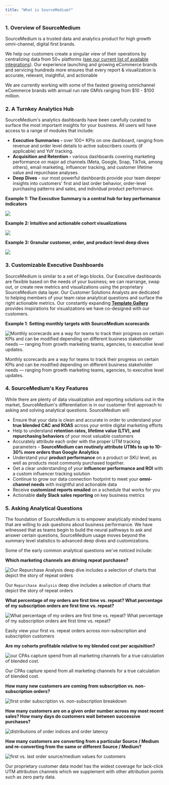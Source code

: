 ```yaml
---
title: "What is SourceMedium?"
---
```


### 1. Overview of SourceMedium

SourceMedium is a trusted data and analytics product for high growth omni-channel, digital first brands. 

We help our customers create a singular view of their operations by centralizing data from 50+ platforms ([see our current list of available integrations](/data-inputs/platform-integration-instructions/all-available-integrations)). Our experience launching and growing eCommerce brands and servicing hundreds more ensures that every report & visualization is accurate, relevant, insightful, and actionable

We are currently working with some of the fastest growing omnichannel eCommerce brands with annual run rate GMVs ranging from $10 - $100 million.

### 2. A Turnkey Analytics Hub

SourceMedium's analytics dashboards have been carefully curated to surface the most important insights for your business. All users will have access to a range of modules that include: 

- **Executive Summaries -** over 100+ KPIs on one dashboard, ranging from revenue and order level details to active subscribers counts (if applicable) and YoY tracking.
- **Acquisition and Retention -** various dashboards covering marketing performance on major ad channels (Meta, Google, Snap, TikTok, among others), email marketing, influencer tracking, and customer lifetime value and repurchase analyses.
- **Deep Dives** - our most powerful dashboards provide your team deeper insights into customers' first and last order behavior, order-level purchasing patterns and sales, and individual product performance.

**Example 1: The Executive Summary is a central hub for key performance indicators**

![](/images/article-imgs/intro-to-sm/Untitled1.png)

**Example 2: Intuitive and actionable cohort visualizations**

![](/images/article-imgs/intro-to-sm/Untitled2.png)

**Example 3: Granular customer, order, and product-level deep dives**

![](/images/article-imgs/intro-to-sm/Untitled3.png)

### 3. Customizable Executive Dashboards

SourceMedium is similar to a set of lego blocks. Our Executive dashboards are flexible based on the needs of your business; we can rearrange, swap out, or create new metrics and visualizations using the proprietary SourceMedium data layer. Our Customer Solutions Analysts are dedicated to helping members of your team raise analytical questions and surface the right actionable metrics. Our constantly expanding [**Template Gallery**](https://lookerstudio.google.com/reporting/2853e13c-3071-44dd-8e24-8f9d6f68381c/page/p_l1frl2j51c) provides inspirations for visualizations we have co-designed with our customers. 

**Example 1**: **Setting monthly targets with SourceMedium scorecards** 

![Monthly scorecards are a way for teams to track their progress on certain KPIs and can be modified depending on different business stakeholder needs — ranging from growth marketing teams, agencies, to executive level updates.](/images/article-imgs/intro-to-sm/scorecardpic.png)

Monthly scorecards are a way for teams to track their progress on certain KPIs and can be modified depending on different business stakeholder needs — ranging from growth marketing teams, agencies, to executive level updates.

### 4. SourceMedium's Key Features

While there are plenty of data visualization and reporting solutions out in the market, SourceMedium's differentiation is in our customer first approach to asking and solving analytical questions. SourceMedium will: 

- Ensure that your data is clean and accurate in order to understand your **true blended CAC and ROAS** across your entire digital marketing efforts
- Help to understand **retention rates, lifetime value (LTV), and repurchasing behaviors** of your most valuable customers
- Accurately attribute each order with the proper UTM tracking parameters – **SourceMedium can routinely attribute UTMs to up to 10-30% more orders than Google Analytics**
- Understand your **product performance** on a product or SKU level, as well as products most commonly purchased together.
- Get a clear understanding of your **influencer performance and ROI** with a custom influencer tracking solution
- Continue to grow our data connection footprint to meet your **omni-channel needs** with insightful and actionable data
- Receive **customized reports emailed** on a schedule that works for you
- Actionable **daily Slack sales reporting** on key business metrics

### 5. Asking Analytical Questions

The foundation of SourceMedium is to empower analytically minded teams that are willing to ask questions about business performance. We have witnessed that as teams begin to build the neural pathways to ask and answer certain questions, SourceMedium usage moves beyond the summary level statistics to advanced deep dives and customizations. 

Some of the early common analytical questions we've noticed include: 

**Which marketing channels are driving repeat purchases?**

![Our `Repurchase Analysis` deep dive includes a selection of charts that depict the story of repeat orders](/images/article-imgs/intro-to-sm/Untitled4.png)

Our `Repurchase Analysis` deep dive includes a selection of charts that depict the story of repeat orders

**What percentage of my orders are first time vs. repeat? What percentage of my subscription orders are first time vs. repeat?**

![What percentage of my orders are first time vs. repeat? What percentage of my subscription orders are first time vs. repeat?](/images/article-imgs/intro-to-sm/first-repeat-sub-nonsub.png)

Easily view your first vs. repeat orders across non-subscription and subscription customers

**Are my cohorts profitable relative to my blended cost per acquisition?**

![our CPAs capture spend from all marketing channels for a true calculation of blended cost. ](/images/article-imgs/intro-to-sm/Untitled5.png)

Our CPAs capture spend from all marketing channels for a true calculation of blended cost. 

**How many new customers are coming from subscription vs. non-subscription orders?**

![first order subscription vs. non-subscription breakdown](/images/article-imgs/intro-to-sm/first-order-sub-nonsub.png)

**How many customers are on a given order number across my most recent sales? How many days do customers wait between successive purchases?**

![distributions of order indices and order latency](/images/article-imgs/intro-to-sm/order-index-latency-distribution.png)

**How many customers are converting from a particular Source / Medium and re-converting from the same or different Source / Medium?**

![first vs. last order source/medium values for customers](/images/article-imgs/intro-to-sm/first-last-sourcemedium.png)

Our proprietary customer data model has the widest coverage for lack-click UTM attribution channels which we supplement with other attribution points such as zero party data.